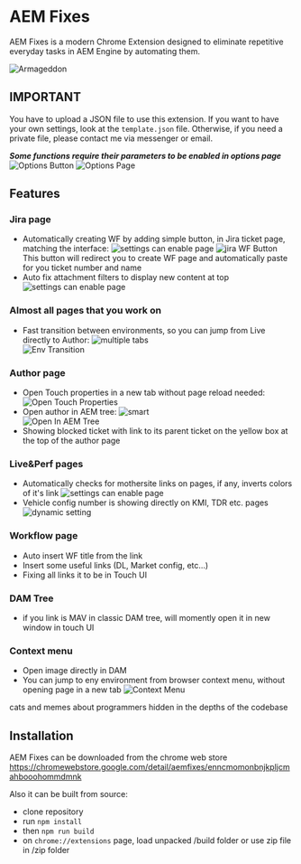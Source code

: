 
# AEM Fixes

AEM Fixes is a modern Chrome Extension designed to eliminate repetitive everyday tasks in AEM Engine by automating them.

<NMPBadges />

![Armageddon](src/assets/img/armageddon.png)

## IMPORTANT

You have to upload a JSON file to use this extension. If you want to have your own settings, look at the `template.json` file. Otherwise, if you need a private file, please contact me via messenger or email.

**_Some functions require their parameters to be enabled in options page_**
![Options Button](tutorial/OptionsButton.png)
![Options Page](tutorial/OptionsPage.png)

## Features

### Jira page

- Automatically creating WF by adding simple button, in Jira ticket page, matching the interface: ![settings can enable page](https://img.shields.io/badge/customizable-red)
  ![jira WF Button](tutorial/jiraWFButton.png)
  This button will redirect you to create WF page and automatically paste for you ticket number and name
- Auto fix attachment filters to display new content at top ![settings can enable page](https://img.shields.io/badge/customizable-red)

### Almost all pages that you work on

- Fast transition between environments, so you can jump from Live directly to Author: ![multiple tabs](https://img.shields.io/badge/multiple-tabs-green)  
  ![Env Transition](tutorial/EnvTransition.png)

### Author page

- Open Touch properties in a new tab without page reload needed:
  ![Open Touch Properties](tutorial/OpenTouchProperties.png)
- Open author in AEM tree: ![smart](https://img.shields.io/badge/smart-green)  
  ![Open In AEM Tree](tutorial/OpenInAEMTree.png)
- Showing blocked ticket with link to its parent ticket on the yellow box at the top of the author page

### Live&Perf pages

- Automatically checks for mothersite links on pages, if any, inverts colors of it's link ![settings can enable page](https://img.shields.io/badge/customizable-red)
- Vehicle config number is showing directly on KMI, TDR etc. pages ![dynamic setting](https://img.shields.io/badge/dynamic-green)

### Workflow page

- Auto insert WF title from the link
- Insert some useful links (DL, Market config, etc...)
- Fixing all links it to be in Touch UI

### DAM Tree

- if you link is MAV in classic DAM tree, will momently open it in new window in touch UI

### Context menu

- Open image directly in DAM
- You can jump to eny environment from browser context menu, without opening page in a new tab
  ![Context Menu](tutorial/ContextMenu.png)

cats and memes about programmers hidden in the depths of the codebase

## Installation

AEM Fixes can be downloaded from the chrome web store <a target="_blank" ref="noreferrer">https://chromewebstore.google.com/detail/aemfixes/enncmomonbnjkpljcmahbooohommdmnk</a>

Also it can be built from source:

- clone repository
- run `npm install`
- then `npm run build`
- on `chrome://extensions` page, load unpacked /build folder or use zip file in /zip folder
